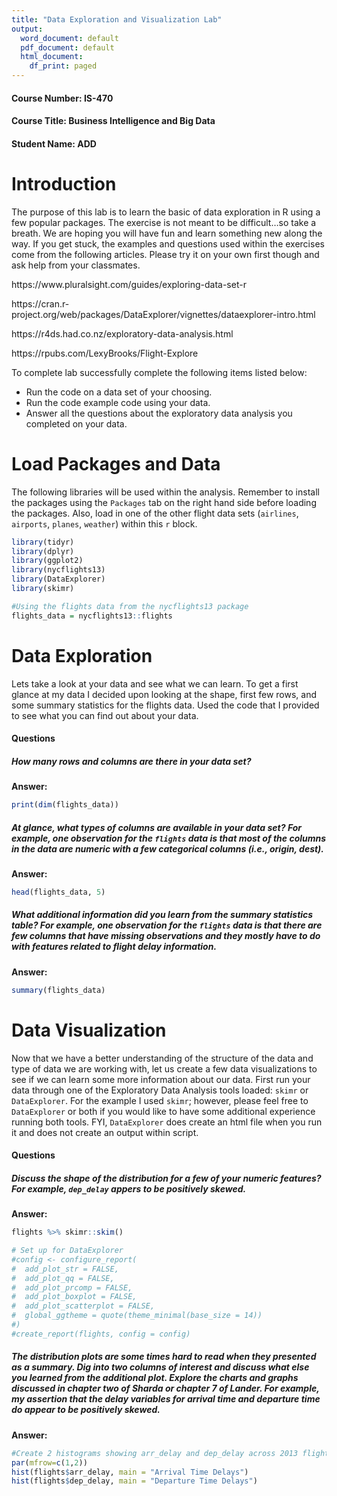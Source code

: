 ```yaml
---
title: "Data Exploration and Visualization Lab"
output:
  word_document: default
  pdf_document: default
  html_document:
    df_print: paged
---
```


#### Course Number: IS-470
#### Course Title: Business Intelligence and Big Data
#### Student Name: ADD

# Introduction

The purpose of this lab is to learn the basic of data exploration in R using a few popular packages. The exercise is not meant to be difficult...so take a breath. We are hoping you will have fun and learn something new along the way.
If you get stuck, the examples and questions used within the exercises come from the following articles. Please try it on your own first though and ask help from your classmates.

https://www.pluralsight.com/guides/exploring-data-set-r

https://cran.r-project.org/web/packages/DataExplorer/vignettes/dataexplorer-intro.html

https://r4ds.had.co.nz/exploratory-data-analysis.html

https://rpubs.com/LexyBrooks/Flight-Explore

To complete lab successfully complete the following items listed below:

- Run the code on a data set of your choosing.
- Run the code example code using your data.
- Answer all the questions about the exploratory data analysis you completed on your data.

# Load Packages and Data

The following libraries will be used within the analysis. Remember to install the packages using the `Packages` tab on the right hand side before loading the packages. Also, load in one of the other flight data sets (`airlines`, `airports`, `planes`, `weather`) within this `r` block. 

```r
library(tidyr)
library(dplyr)
library(ggplot2)
library(nycflights13)
library(DataExplorer)
library(skimr)

#Using the flights data from the nycflights13 package
flights_data = nycflights13::flights
```

# Data Exploration
Lets take a look at your data and see what we can learn. To get a first glance at my data I decided upon looking at the shape, first few rows, and some summary statistics for the flights data. Used the code that I provided to see what you can find out about your data.

#### Questions

##### How many rows and columns are there in your data set?

**Answer:** 

```r
print(dim(flights_data))
```

##### At glance, what types of columns are available in your data set? For example, one observation for the `flights` data is that most of the columns in the data are numeric with a few categorical columns (i.e., origin, dest).

**Answer:** 

```r
head(flights_data, 5)
```

##### What additional information did you learn from the summary statistics table? For example, one observation for the `flights` data is that there are few columns that have missing observations and they mostly have to do with features related to flight delay information. 

**Answer:** 

```r
summary(flights_data)
```

# Data Visualization
Now that we have a better understanding of the structure of the data and type of data we are working with, let us create a few data visualizations to see if we can learn some more information about our data. First run your data through one of the Exploratory Data Analysis tools loaded: `skimr` or `DataExplorer`. For the example I used `skimr`; however, please feel free to `DataExplorer` or both if you would like to have some additional experience running both tools. FYI, `DataExplorer` does create an html file when you run it and does not create an output within script.

#### Questions

##### Discuss the shape of the distribution for a few of your numeric features? For example, `dep_delay` appers to be positively skewed. 
**Answer:** 

```r
flights %>% skimr::skim()

# Set up for DataExplorer
#config <- configure_report(
#  add_plot_str = FALSE,
#  add_plot_qq = FALSE,
#  add_plot_prcomp = FALSE,
#  add_plot_boxplot = FALSE,
#  add_plot_scatterplot = FALSE,
#  global_ggtheme = quote(theme_minimal(base_size = 14))
#)
#create_report(flights, config = config)
```

##### The distribution plots are some times hard to read when they presented as a summary. Dig into two columns of interest and discuss what else you learned from the additional plot. Explore the charts and graphs discussed in chapter two of Sharda or chapter 7 of Lander. For example, my assertion that the delay variables for arrival time and departure time do appear to be positively skewed. 

**Answer:** 

```r
#Create 2 histograms showing arr_delay and dep_delay across 2013 flights
par(mfrow=c(1,2))
hist(flights$arr_delay, main = "Arrival Time Delays")
hist(flights$dep_delay, main = "Departure Time Delays")
```